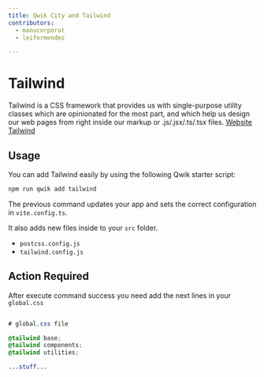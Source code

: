 ```yaml
---
title: Qwik City and Tailwind
contributors:
  - manucorporat
  - leifermendez

---
```


# Tailwind

Tailwind is a CSS framework that provides us with single-purpose utility classes which are 
opinionated for the most part, and which help us design our web pages from right inside our 
markup or .js/.jsx/.ts/.tsx files. [Website Tailwind](https://tailwindcss.com/)

## Usage

You can add Tailwind easily by using the following Qwik starter script:

```bash
npm run qwik add tailwind
```

The previous command updates your app and sets the correct configuration in `vite.config.ts`.

It also adds new files inside to your `src` folder.

- `postcss.config.js` 
- `tailwind.config.js`  

## Action Required

After execute command success you need add the next lines
in your `global.css`

```css

# global.css file

@tailwind base;
@tailwind components;
@tailwind utilities;

...stuff...

```